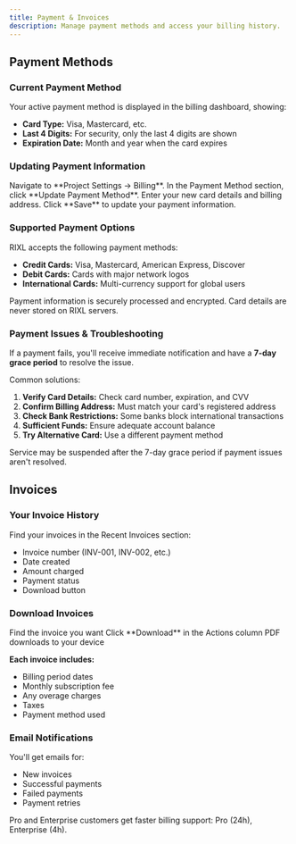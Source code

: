 ```yaml
---
title: Payment & Invoices
description: Manage payment methods and access your billing history.
---
```




## Payment Methods

### Current Payment Method

Your active payment method is displayed in the billing dashboard, showing:
- **Card Type:** Visa, Mastercard, etc.
- **Last 4 Digits:** For security, only the last 4 digits are shown
- **Expiration Date:** Month and year when the card expires

### Updating Payment Information

<Steps>
  <Step>
    Navigate to **Project Settings → Billing**.
  </Step>
  <Step>
    In the Payment Method section, click **Update Payment Method**.
  </Step>
  <Step>
    Enter your new card details and billing address.
  </Step>
  <Step>
    Click **Save** to update your payment information.
  </Step>
</Steps>

### Supported Payment Options

RIXL accepts the following payment methods:
- **Credit Cards:** Visa, Mastercard, American Express, Discover
- **Debit Cards:** Cards with major network logos
- **International Cards:** Multi-currency support for global users

<Callout type="info">
  Payment information is securely processed and encrypted. Card details are never stored on RIXL servers.
</Callout>

### Payment Issues & Troubleshooting

If a payment fails, you'll receive immediate notification and have a **7-day grace period** to resolve the issue.

Common solutions:
1. **Verify Card Details:** Check card number, expiration, and CVV
2. **Confirm Billing Address:** Must match your card's registered address
3. **Check Bank Restrictions:** Some banks block international transactions
4. **Sufficient Funds:** Ensure adequate account balance
5. **Try Alternative Card:** Use a different payment method

<Callout type="warning">
  Service may be suspended after the 7-day grace period if payment issues aren't resolved.
</Callout>

## Invoices

### Your Invoice History

Find your invoices in the Recent Invoices section:
- Invoice number (INV-001, INV-002, etc.)
- Date created
- Amount charged
- Payment status
- Download button

### Download Invoices

<Steps>
  <Step>Find the invoice you want</Step>
  <Step>Click **Download** in the Actions column</Step>
  <Step>PDF downloads to your device</Step>
</Steps>

**Each invoice includes:**
- Billing period dates
- Monthly subscription fee
- Any overage charges
- Taxes
- Payment method used

### Email Notifications

You'll get emails for:
- New invoices
- Successful payments
- Failed payments
- Payment retries

<Callout type="info">
  Pro and Enterprise customers get faster billing support: Pro (24h), Enterprise (4h).
</Callout>